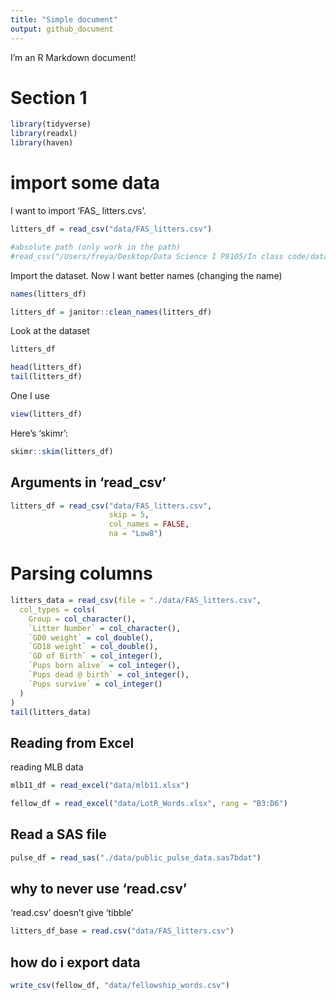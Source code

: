 ```yaml
---
title: "Simple document"
output: github_document
---
```


I'm an R Markdown document! 

# Section 1

```r
library(tidyverse)
library(readxl)
library(haven)
```

# import some data

I want to import 'FAS_ litters.cvs'.

```r
litters_df = read_csv("data/FAS_litters.csv")

#absolute path (only work in the path)
#read_csv("/Users/freya/Desktop/Data Science I P8105/In class code/data_wrangling_i/data/FAS_litters.csv")
```

Import the dataset. Now I want better names (changing the name)

```r
names(litters_df)

litters_df = janitor::clean_names(litters_df)
```

Look at the dataset

```r
litters_df

head(litters_df)
tail(litters_df)
```

One I use 

```r
view(litters_df)
```

Here's 'skimr':

```r
skimr::skim(litters_df)
```

## Arguments in 'read_csv'

```r
litters_df = read_csv("data/FAS_litters.csv",
                      skip = 5,
                      col_names = FALSE,
                      na = "Low8")
```

# Parsing columns
```r
litters_data = read_csv(file = "./data/FAS_litters.csv",
  col_types = cols(
    Group = col_character(),
    `Litter Number` = col_character(),
    `GD0 weight` = col_double(),
    `GD18 weight` = col_double(),
    `GD of Birth` = col_integer(),
    `Pups born alive` = col_integer(),
    `Pups dead @ birth` = col_integer(),
    `Pups survive` = col_integer()
  )
)
tail(litters_data)
```

## Reading from Excel

reading MLB data
```r
mlb11_df = read_excel("data/mlb11.xlsx")
```

```r
fellow_df = read_excel("data/LotR_Words.xlsx", rang = "B3:D6")
```

## Read a SAS file

```r
pulse_df = read_sas("./data/public_pulse_data.sas7bdat")
```

## why to never use 'read.csv'

'read.csv' doesn't give 'tibble'

```r
litters_df_base = read.csv("data/FAS_litters.csv")
```

## how do i export data

```r
write_csv(fellow_df, "data/fellowship_words.csv")
```

